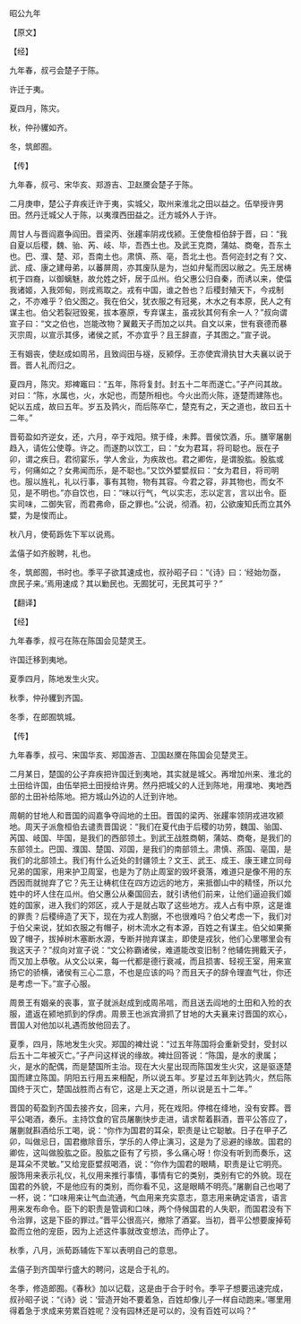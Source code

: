 

昭公九年

【原文】

【经】

九年春，叔弓会楚子于陈。

许迁于夷。

夏四月，陈灾。

秋，仲孙貜如齐。

冬，筑郎囿。

【传】

九年春，叔弓、宋华亥、郑游吉、卫赵黡会楚子于陈。

二月庚申，楚公子弃疾迁许于夷，实城父，取州来淮北之田以益之。伍举授许男田。然丹迁城父人于陈，以夷濮西田益之。迁方城外人于许。

周甘人与晋阎嘉争阎田。晋梁丙、张趯率阴戎伐颍。王使詹桓伯辞于晋，曰：“我自夏以后稷，魏、骀、芮、岐、毕，吾西土也。及武王克商，蒲姑、商奄，吾东土也。巴、濮、楚、邓，吾南土也。肃慎、燕、亳，吾北土也。吾何迩封之有？文、武、成、康之建母弟，以蕃屏周，亦其废队是为，岂如弁髦而因以敝之。先王居梼杌于四裔，以御螭魅，故允姓之奸，居于瓜州。伯父惠公归自秦，而诱以来，使偪我诸姬，入我郊甸，则戎焉取之。戎有中国，谁之咎也？后稷封殖天下，今戎制之，不亦难乎？伯父图之。我在伯父，犹衣服之有冠冕，木水之有本原，民人之有谋主也。伯父若裂冠毁冕，拔本塞原，专弃谋主，虽戎狄其何有余一人？”叔向谓宣子曰：“文之伯也，岂能改物？翼戴天子而加之以共。自文以来，世有衰德而暴灭宗周，以宣示其侈，诸侯之贰，不亦宜乎？且王辞直，子其图之。”宣子说。

王有姻丧，使赵成如周吊，且致阎田与襚，反颍俘。王亦使宾滑执甘大夫襄以说于晋。晋人礼而归之。

夏四月，陈灾。郑裨竈曰：“五年，陈将复封。封五十二年而遂亡。”子产问其故。对曰：“陈，水属也，火，水妃也，而楚所相也。今火出而火陈，逐楚而建陈也。妃以五成，故曰五年。岁五及鹑火，而后陈卒亡，楚克有之，天之道也，故曰五十二年。”

晋荀盈如齐逆女，还，六月，卒于戏阳。殡于绛，未葬。晋侯饮酒，乐。膳宰屠蒯趋入，请佐公使尊。许之。而遂酌以饮工，曰：“女为君耳，将司聪也。辰在子卯，谓之疾日。君彻宴乐，学人舍业，为疾故也。君之卿佐，是谓股肱。股肱或亏，何痛如之？女弗闻而乐，是不聪也。”又饮外嬖嬖叔曰：“女为君目，将司明也。服以旌礼，礼以行事，事有其物，物有其容。今君之容，非其物也，而女不见，是不明也。”亦自饮也，曰：“味以行气，气以实志，志以定言，言以出令。臣实司味，二御失官，而君弗命，臣之罪也。”公说，彻酒。初，公欲废知氏而立其外嬖，为是悛而止。

秋八月，使荀跞佐下军以说焉。

孟僖子如齐殷聘，礼也。

冬，筑郎囿，书时也。季平子欲其速成也，叔孙昭子曰：“《诗》曰：‘经始勿亟，庶民子来。’焉用速成？其以勦民也。无囿犹可，无民其可乎？”

【翻译】

【经】

九年春季，叔弓在陈在陈国会见楚灵王。

许国迁移到夷地。

夏季四月，陈地发生火灾。

秋季，仲孙貜到齐国。

冬季，在郎囿筑城。

【传】

九年春季，叔弓、宋国华亥、郑国游吉、卫国赵黡在陈国会见楚灵王。

二月某日，楚国的公子弃疾把许国迁到夷地，其实就是城父。再增加州来、淮北的土田给许国，由伍举把土田授给许男。然丹把城父的人迁到陈地，用濮地、夷地西部的土田补给陈地。把方城山外边的人迁到许地。

周朝的甘地人和晋国的阎嘉争夺阎地的土田。晋国的梁丙、张趯率领阴戎进攻颍地。周天子派詹桓伯去谴责晋国说：“我们在夏代由于后稷的功劳，魏国、骀国、芮国、岐国、毕国，是我们的西部领土。到武王战胜商朝，蒲姑、商奄，是我们的东部领土。巴国、濮国、楚国、邓国，是我们的南部领土。肃慎、燕国、亳国，是我们的北部领土。我们有什么近处的封疆领土？文王、武王、成王、康王建立同母兄弟的国家，用来护卫周室，也是为了防止周室的毁坏衰落，难道只是像不用的东西因而就抛弃了它？先王让梼杌住在四方边远的地方，来抵御山中的精怪，所以允姓中的坏人住在瓜州。伯父惠公从秦国回去，就引诱他们前来，让他们逼迫我们姬姓的国家，进入我们的郊区，戎人于是就占取了这些地方。戎人占有中原，这是谁的罪责？后稷缔造了天下，现在为戎人割据，不也很难吗？伯父考虑一下，我们对于伯父来说，犹如衣服之有帽子，树木流水之有本源，百姓之有谋主。伯父如果撕毁了帽子，拔掉树木塞断水源，专断并抛弃谋主，即使是戎狄，他们心里哪里会有我这天子？”叔向对宣子说：“文公称霸诸侯，难道能改变旧制？他辅佐拥戴天子，而又加上恭敬。从文公以来，每一代都是德行衰减，而且损害、轻视王室，用来宣扬它的骄横，诸侯有三心二意，不也是应该的吗？而且天子的辞令理直气壮，你还是考虑一下。”宣子心服。

周景王有姻亲的丧事，宣子就派赵成到成周吊唁，而且送去阎地的土田和入殓的衣服，遣返在颍地抓到的俘虏。周景王也派宾滑抓了甘地的大夫襄来讨晋国的欢心，晋国人对他加以礼遇而放他回去了。

夏季，四月，陈地发生火灾。郑国的裨灶说：“过五年陈国将会重新受封，受封以后五十二年被灭亡。”子产问这样说的缘故。裨灶回答说：“陈国，是水的隶属；火，是水的配偶，而是楚国所主治。现在大火星出现而陈国发生火灾，这是驱逐楚国而建立陈国。阴阳五行用五来相配，所以说五年。岁星过五年到达鹑火，然后陈国终于灭亡，楚国战胜而占有它，这是上天之道，所以说是五十二年。”

晋国的荀盈到齐国去接齐女，回来，六月，死在戏阳。停棺在绛地，没有安葬。晋平公喝酒，奏乐。主持饮食的官员屠蒯快步走进，请求帮着斟酒，晋平公答应了，屠蒯就斟酒给乐工喝，说：“你作为国君的耳朵，职责是让它聪敏。日子在甲子乙卯，叫做忌日，国君撤除音乐，学乐的人停止演习，这是为了忌避的缘故。国君的卿佐，这叫做股肱之臣。股肱之臣有了亏损，多么痛心呀！你没有听到而奏乐，这是耳朵不灵敏。”又给宠臣嬖叔喝酒，说：“你作为国君的眼睛，职责是让它明亮。服饰用来表示礼仪，礼仪用来推行事情，事情有它的类别，类别有它的外貌。现在国君的外貌，不是他应有的类别，而你看不见，这是眼睛不明亮。”屠蒯自己也喝了一杯，说：“口味用来让气血流通，气血用来充实意志，意志用来确定语言，语言用来发布命令。臣下的职责是管调和口味，两个侍候国君的人失职，而国君没有下令治罪，这是下臣的罪过。”晋平公很高兴，撤除了酒宴。当初，晋平公想要废掉荀盈而立他的宠臣，因为上述这件事就改变想法，而停止了。

秋季，八月，派荀跞辅佐下军以表明自己的意思。

孟僖子到齐国举行盛大的聘问，这是合于礼的。

冬季，修造郎囿。《春秋》加以记载，这是由于合于时令。季平子想要迅速完成，叔孙昭子说：“《诗》说：‘营造开始不要着急，百姓却像儿子一样自动跑来。’哪里用得着急于求成来劳累百姓呢？没有园林还是可以的，没有百姓可以吗？”


